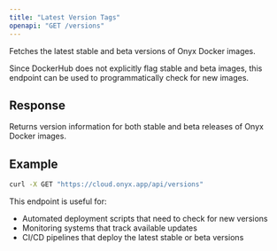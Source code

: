 ```yaml
---
title: "Latest Version Tags"
openapi: "GET /versions"
---
```


Fetches the latest stable and beta versions of Onyx Docker images.

Since DockerHub does not explicitly flag stable and beta images,
this endpoint can be used to programmatically check for new images.

## Response

Returns version information for both stable and beta releases of Onyx Docker images.

## Example

```bash
curl -X GET "https://cloud.onyx.app/api/versions"
```

This endpoint is useful for:
- Automated deployment scripts that need to check for new versions
- Monitoring systems that track available updates
- CI/CD pipelines that deploy the latest stable or beta versions
